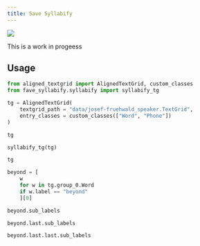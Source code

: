 ```yaml
---
title: Save Syllabify
---
```




![](https://img.shields.io/badge/%E2%9A%A0%EF%B8%8F-work_in_progress-red)

This is a work in progeess

## Usage

```python
from aligned_textgrid import AlignedTextGrid, custom_classes
from fave_syllabify.syllabify import syllabify_tg
```

```python
tg = AlignedTextGrid(
    textgrid_path = "data/josef-fruehwald_speaker.TextGrid",
    entry_classes = custom_classes(["Word", "Phone"])
)

tg
```


```python
syllabify_tg(tg)

tg
```


```python
beyond = [
    w 
    for w in tg.group_0.Word 
    if w.label == "beyond"
    ][0]
```

```python
beyond.sub_labels
```

```python
beyond.last.sub_labels
```

```python
beyond.last.last.sub_labels
```